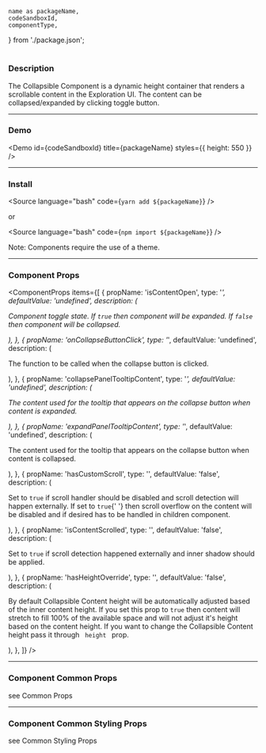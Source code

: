 <!---

React Components Blocks: https://github.com/storybookjs/storybook/blob/master/addons/docs/docs/docspage.md#slot-values

CSF Stories with arbitrary MDX: https://github.com/storybookjs/storybook/blob/master/addons/docs/docs/recipes.md#csf-stories-with-arbitrary-mdx

Note that in contrast to other examples, the MDX file suffix is .mdx rather than .stories.mdx. This key difference means that the file will be loaded with the default MDX loader rather than Storybook's CSF loader, which has several implications:

You shouldn't provide a Meta declaration.
You can refer to existing stories (i.e. <Story id="...">) but cannot define new stories (i.e. <Story name="...">).
The documentation gets exported as the default export (MDX default) rather than as a parameter hanging off the default export (CSF).

-->


	name as packageName,
	codeSandboxId,
	componentType,
} from './package.json';

<h1 style={{ marginBottom: '50px', textTransform: 'capitalize' }}>
	<ComponentTitle packageName={packageName} componentType={componentType} />
</h1>

<PackageLinks packageName={packageName} componentType={componentType} />

### Description

The Collapsible Component is a dynamic height container that renders a scrollable content in the Exploration UI. The content can be collapsed/expanded by clicking toggle button.

---

### Demo

<Demo id={codeSandboxId} title={packageName} styles={{ height: 550 }} />

---

### Install

<Source language="bash" code={`yarn add ${packageName}`} />

or

<Source language="bash" code={`npm import ${packageName}`} />

Note: Components require the use of a <LinkTo kind="ui-component-system-overview-themes-component-usage--page">theme</LinkTo>.

---

### Component Props

<ComponentProps
	items={[
		{
			propName: 'isContentOpen',
			type: '<boolean>*',
			defaultValue: 'undefined',
			description: (
				<p>
					Component toggle state. If <code>true</code> then component will be
					expanded. If <code>false</code> then component will be collapsed.
				</p>
			),
		},
		{
			propName: 'onCollapseButtonClick',
			type: '<function>*',
			defaultValue: 'undefined',
			description: (
				<p>The function to be called when the collapse button is clicked.</p>
			),
		},
		{
			propName: 'collapsePanelTooltipContent',
			type: '<string>*',
			defaultValue: 'undefined',
			description: (
				<p>
					The content used for the tooltip that appears on the collapse button
					when content is expanded.
				</p>
			),
		},
		{
			propName: 'expandPanelTooltipContent',
			type: '<string>*',
			defaultValue: 'undefined',
			description: (
				<p>
					The content used for the tooltip that appears on the collapse button
					when content is collapsed.
				</p>
			),
		},
		{
			propName: 'hasCustomScroll',
			type: '<boolean>',
			defaultValue: 'false',
			description: (
				<p>
					Set to <code>true</code> if scroll handler should be disabled and
					scroll detection will happen externally. If set to <code>true</code>{' '}
					then scroll overflow on the content will be disabled and if desired
					has to be handled in children component.
				</p>
			),
		},
		{
			propName: 'isContentScrolled',
			type: '<boolean>',
			defaultValue: 'false',
			description: (
				<p>
					Set to <code>true</code> if scroll detection happened externally and
					inner shadow should be applied.
				</p>
			),
		},
		{
			propName: 'hasHeightOverride',
			type: '<boolean>',
			defaultValue: 'false',
			description: (
				<p>
					By default Collapsible Content height will be automatically adjusted
					based of the inner content height. If you set this prop to
					<code>true</code> then content will stretch to fill 100% of the available
					space and will not adjust it's height based on the content height. If you
					want to change the Collapsible Content height pass it through <code>
						height
					</code> prop.
				</p>
			),
		},
	]}
/>

---

### Component Common Props

<ComponentCommonProps />

see <LinkTo kind="ui-component-system-overview-react-common-props-styled-system-props--page#common-props">
Common Props</LinkTo>

---

### Component Common Styling Props

<ComponentStylingProps />

see <LinkTo kind="ui-component-system-overview-react-common-props-styling-props--page#common-styling-props">Common Styling Props</LinkTo>
